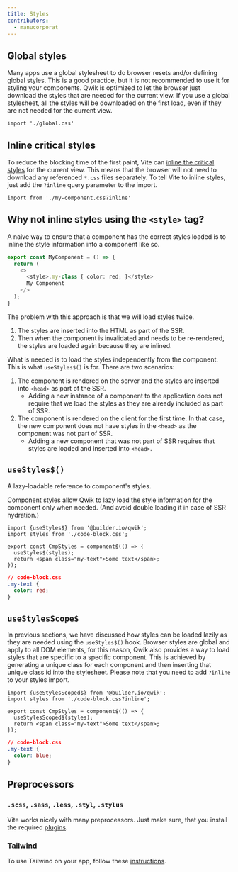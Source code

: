 ```yaml
---
title: Styles
contributors:
  - manucorporat
---
```


## Global styles
Many apps use a global stylesheet to do browser resets and/or defining global styles. This is a good practice, but it is not recommended to use it for styling your components. Qwik is optimized to let the browser just download the styles that are needed for the current view. If you use a global stylesheet, all the styles will be downloaded on the first load, even if they are not needed for the current view.

```tsx
import './global.css'
```

## Inline critical styles
To reduce the blocking time of the first paint, Vite can [inline the critical styles](https://vitejs.dev/guide/features.html#disabling-css-injection-into-the-page) for the current view. This means that the browser will not need to download any referenced `*.css` files separately. To tell Vite to inline styles, just add the `?inline` query parameter to the import.

```tsx
import from './my-component.css?inline'
```

## Why not inline styles using the `<style>` tag?

A naive way to ensure that a component has the correct styles loaded is to inline the style information into a component like so.

```typescript
export const MyComponent = () => {
  return (
    <>
      <style>.my-class { color: red; }</style>
      My Component
    </>
  );
}
```

The problem with this approach is that we will load styles twice.

1. The styles are inserted into the HTML as part of the SSR.
2. Then when the component is invalidated and needs to be re-rendered, the styles are loaded again because they are inlined.

What is needed is to load the styles independently from the component. This is what `useStyles$()` is for. There are two scenarios:

1. The component is rendered on the server and the styles are inserted into `<head>` as part of the SSR.
   - Adding a new instance of a component to the application does not require that we load the styles as they are already included as part of SSR.
2. The component is rendered on the client for the first time. In that case, the new component does not have styles in the `<head>` as the component was not part of SSR.
   - Adding a new component that was not part of SSR requires that styles are loaded and inserted into `<head>`.


## `useStyles$()`
A lazy-loadable reference to component's styles.

Component styles allow Qwik to lazy load the style information for the component only when needed. (And avoid double loading it in case of SSR hydration.)

```tsx
import {useStyles$} from '@builder.io/qwik';
import styles from './code-block.css';

export const CmpStyles = component$(() => {
  useStyles$(styles);
  return <span class="my-text">Some text</span>;
});
```

```css
// code-block.css
.my-text {
  color: red;
}
```

## `useStylesScope$`
In previous sections, we have discussed how styles can be loaded lazily as they are needed using the `useStyles$()` hook.
Browser styles are global and apply to all DOM elements, for this reason, Qwik also provides a way to load styles that are specific to a specific component. 
This is achieved by generating a unique class for each component and then inserting that unique class id into the stylesheet. Please note that you need to add `?inline` to your styles import.

```tsx
import {useStylesScoped$} from '@builder.io/qwik';
import styles from './code-block.css?inline';

export const CmpStyles = component$(() => {
  useStylesScoped$(styles);
  return <span class="my-text">Some text</span>;
});
```

```css
// code-block.css
.my-text {
  color: blue;
}
```

## Preprocessors
### `.scss`, `.sass`, `.less`, `.styl`, `.stylus`
Vite works nicely with many preprocessors. Just make sure, that you install the required [plugins](https://vitejs.dev/guide/features.html#css-pre-processors).

### Tailwind
To use Tailwind on your app, follow these [instructions](../../../qwikcity/integrations/tailwind).
